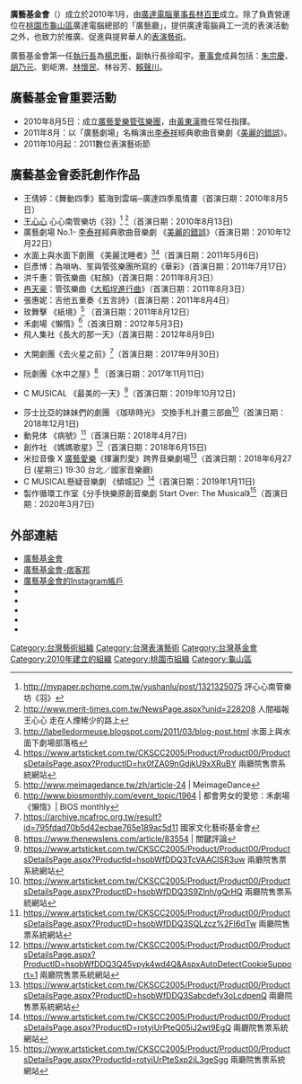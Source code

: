 {{Citecheck|time=2021-02-25T05:21:57+00:00}}
{{Newsrelease|time=2021-02-25T05:21:41+00:00}}
{{Infobox Non-profit
| Non-profit_name = 廣藝基金會<br><small>''Quanta Arts Foundation''</small>
| Non-profit_logo = 
| Non-profit_type = [[基金會|基金會]]
| founded_date = 2010年1月
| founder = [[林百里|林百里]]
| location = [[桃園市|桃園市]][[龜山區|龜山區]]文化二路211號
| key_people = 
| area_served = 
| focus = 廣達電腦員工一流的表演活動之外，也致力於推廣、促進與提昇華人的表演藝術
| method = 
| revenue = 
| num_employees = 
| Non-profit_slogan = 
| homepage = [http://www.qaf.org.tw/ www.qaf.org.tw]
}}

'''廣藝基金會'''（{{lang-en|Quanta Arts Foundation}}）成立於2010年1月，由[[廣達電腦|廣達電腦]][[董事長|董事長]][[林百里|林百里]]成立。除了負責營運位在[[桃園市|桃園市]][[龜山區|龜山區]]廣達電腦總部的「廣藝廳」，提供廣達電腦員工一流的表演活動之外，也致力於推廣、促進與提昇華人的[[表演藝術|表演藝術]]。

廣藝基金會第一任[[執行長|執行長]]為[[楊忠衡|楊忠衡]]，副執行長徐昭宇。[[董事會|董事會]]成員包括：[[朱宗慶|朱宗慶]]、[[胡乃元|胡乃元]]、劉岠渭、[[林懷民|林懷民]]、林谷芳、[[賴聲川|賴聲川]]。

==廣藝基金會重要活動==

*2010年8月5日：成立[[廣藝愛樂管弦樂團|廣藝愛樂管弦樂團]]，由[[黃東漢|黃東漢]]擔任常任指揮。
*2011年8月：以「廣藝劇場」名稱演出[[李泰祥|李泰祥]]經典歌曲音樂劇《[[美麗的錯誤|美麗的錯誤]]》。
*2011年10月起：2011數位表演藝術節

==廣藝基金會委託創作作品==

*王倩婷：《舞動四季》藍海到雲端─廣達四季風情畫（首演日期：2010年8月5日）
*[[王心心|王心心]] 心心南管樂坊《羽》<ref>http://mypaper.pchome.com.tw/yushanlu/post/1321325075 {{Wayback|url=http://mypaper.pchome.com.tw/yushanlu/post/1321325075 |date=20200415050055 }} 評心心南管樂坊《羽》</ref> <ref>http://www.merit-times.com.tw/NewsPage.aspx?unid=228208 {{Wayback|url=http://www.merit-times.com.tw/NewsPage.aspx?unid=228208 |date=20200415050106 }} 人間福報 王心心 走在人煙稀少的路上</ref>（首演日期：2010年8月13日)
*廣藝劇場 No.1- [[李泰祥|李泰祥]]經典歌曲音樂劇 《[[美麗的錯誤|美麗的錯誤]]》（首演日期：2010年12月22日）
*水面上與水面下劇團 《美麗沈睡者》<ref>http://labelledormeuse.blogspot.com/2011/03/blog-post.html {{Wayback|url=http://labelledormeuse.blogspot.com/2011/03/blog-post.html |date=20200415050105 }} 水面上與水面下劇場部落格</ref><ref>https://www.artsticket.com.tw/CKSCC2005/Product/Product00/ProductsDetailsPage.aspx?ProductID=hx0fZA09nGdjkU9xXRuBY {{Wayback|url=https://www.artsticket.com.tw/CKSCC2005/Product/Product00/ProductsDetailsPage.aspx?ProductID=hx0fZA09nGdjkU9xXRuBY |date=20200415050110 }} 兩廳院售票系統網站</ref>（首演日期：2011年5月6日)
*巨彥博：為嗩吶、笙與管弦樂團所寫的《華彩》（首演日期：2011年7月17日）
*洪千惠：管弦樂曲《紅顏》（首演日期：2011年8月3日）
*[[冉天豪|冉天豪]]：管弦樂曲《[[大稻埕進行曲|大稻埕進行曲]]》（首演日期：2011年8月3日）
*張惠妮：吉他五重奏《五言詩》（首演日期：2011年8月4日）
*玫舞擊 《紙境》<ref>http://www.meimagedance.tw/zh/article-24 {{Wayback|url=http://www.meimagedance.tw/zh/article-24 |date=20210307090822 }}  | MeimageDance</ref> （首演日期：2011年8月12日）
*禾劇場《懶惰》<ref>http://www.biosmonthly.com/event_topic/1964 {{Wayback|url=http://www.biosmonthly.com/event_topic/1964 |date=20180822113543 }} | 都會男女的愛慾：禾劇場《懶惰》| BIOS monthly</ref>（首演日期：2012年5月3日)
*飛人集社《長大的那一天》（首演日期：2012年8月9日)

*大開劇團《去火星之前》<ref>https://archive.ncafroc.org.tw/result?id=795fdad70b5d42ecbae765e189ac5d11 {{Wayback|url=https://archive.ncafroc.org.tw/result?id=795fdad70b5d42ecbae765e189ac5d11 |date=20210610090401 }} 國家文化藝術基金會</ref>（首演日期：2017年9月30日)

*阮劇團《水中之屋》<ref>https://www.thenewslens.com/article/83554 {{Wayback|url=https://www.thenewslens.com/article/83554 |date=20210610084615 }}  |  關鍵評論</ref> （首演日期：2017年11月11日)

*C MUSICAL 《最美的一天》<ref>https://www.artsticket.com.tw/CKSCC2005/Product/Product00/ProductsDetailsPage.aspx?ProductId=hsobWfDDQ3TcVAACISR3uw {{Wayback|url=https://www.artsticket.com.tw/CKSCC2005/Product/Product00/ProductsDetailsPage.aspx?ProductId=hsobWfDDQ3TcVAACISR3uw |date=20200415050124 }} 兩廳院售票系統網站</ref>（首演日期：2019年10月12日)

*莎士比亞的妹妹們的劇團  《珈琲時光》 交換手札計畫三部曲<ref>https://www.artsticket.com.tw/CKSCC2005/Product/Product00/ProductsDetailsPage.aspx?ProductID=hsobWfDDQ3S9Zlnh/gQrHQ {{Wayback|url=https://www.artsticket.com.tw/CKSCC2005/Product/Product00/ProductsDetailsPage.aspx?ProductID=hsobWfDDQ3S9Zlnh%2FgQrHQ |date=20200415050128 }} 兩廳院售票系統網站</ref>（首演日期：2018年12月1日)
*動見体 《病號》<ref>https://www.artsticket.com.tw/CKSCC2005/Product/Product00/ProductsDetailsPage.aspx?ProductID=hsobWfDDQ3SQLzcz%2FI6dTw {{Wayback|url=https://www.artsticket.com.tw/CKSCC2005/Product/Product00/ProductsDetailsPage.aspx?ProductID=hsobWfDDQ3SQLzcz%2FI6dTw |date=20200415050134 }} 兩廳院售票系統網站</ref>（首演日期：2018年4月7日)
*創作社  《媽媽歌星》<ref>https://www.artsticket.com.tw/CKSCC2005/Product/Product00/ProductsDetailsPage.aspx?ProductID=hsobWfDDQ3Q45vpyk4wd4Q&AspxAutoDetectCookieSupport=1 {{Wayback|url=https://www.artsticket.com.tw/CKSCC2005/Product/Product00/ProductsDetailsPage.aspx?ProductID=hsobWfDDQ3Q45vpyk4wd4Q&AspxAutoDetectCookieSupport=1 |date=20200415050139 }} 兩廳院售票系統網站</ref>（首演日期：2018年6月15日)
*米拉音像 X [[廣藝愛樂|廣藝愛樂]]《揮灑烈愛》跨界音樂劇場<ref>https://www.artsticket.com.tw/CKSCC2005/Product/Product00/ProductsDetailsPage.aspx?ProductID=hsobWfDDQ3Sabcdefy3oLcdpenQ {{Wayback|url=https://www.artsticket.com.tw/CKSCC2005/Product/Product00/ProductsDetailsPage.aspx?ProductID=hsobWfDDQ3Sabcdefy3oLcdpenQ |date=20210203061142 }} 兩廳院售票系統網站</ref>（首演日期：2018年6月27日 (星期三) 19:30 台北／國家音樂廳)
*C MUSICAL懸疑音樂劇 《傾城記》<ref>https://www.artsticket.com.tw/CKSCC2005/Product/Product00/ProductsDetailsPage.aspx?ProductID=rotyiUrPteQ05iJ2wt9EgQ {{Wayback|url=https://www.artsticket.com.tw/CKSCC2005/Product/Product00/ProductsDetailsPage.aspx?ProductID=rotyiUrPteQ05iJ2wt9EgQ |date=20200806225728 }} 兩廳院售票系統網站</ref>（首演日期：2019年1月11日)
*製作循環工作室《分手快樂原創音樂劇 Start Over: The Musical》<ref>https://www.artsticket.com.tw/CKSCC2005/Product/Product00/ProductsDetailsPage.aspx?ProductId=rotyiUrPteSxp2jL3geSgg {{Wayback|url=https://www.artsticket.com.tw/CKSCC2005/Product/Product00/ProductsDetailsPage.aspx?ProductId=rotyiUrPteSxp2jL3geSgg |date=20200923102908 }} 兩廳院售票系統網站</ref>（首演日期：2020年3月7日)

==外部連結==
* [http://www.qaf.org.tw/ 廣藝基金會] {{Wayback|url=http://www.qaf.org.tw/ |date=20110926171333 }}
* [http://quantaarts.pixnet.net/blog 廣藝基金會-痞客邦] {{Wayback|url=http://quantaarts.pixnet.net/blog |date=20211021220926 }}
*[https://instagram.com/qaf_tw 廣藝基金會的Instagram帳戶]
* {{facebook|artsbook.tw|藝文費斯簿}}
* {{facebook page|廣藝愛樂管弦樂團/100513560045991|廣藝愛樂管弦樂團}}
* {{facebook page|廣藝廳/199961650027567|廣藝廳 (Quanta Hall)}}
* {{facebook|quantaarts|廣藝基金會}}
* {{youtube|channel=UCKE8CTBxjwQ8MZzzd6IiDQA|廣藝基金會}}

[[Category:台灣藝術組織|Category:台灣藝術組織]]
[[Category:台灣表演藝術|Category:台灣表演藝術]]
[[Category:台灣基金會|Category:台灣基金會]]
[[Category:2010年建立的組織|Category:2010年建立的組織]]
[[Category:桃園市組織|Category:桃園市組織]]
[[Category:龜山區|Category:龜山區]]